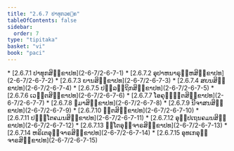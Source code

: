 ```yaml
---
title: "2.6.7 ປາທຸກວຄ຺ຄ"
tableOfContents: false
sidebar:
  order: 7
type: "tipitaka"
basket: "vi"
book: "paci"
---
```



<DynamicBreadcrumb />



<TableOfContents book="paci" section="2.6.7">
* [2.6.7.1 ປາທຸກສິກ຺ຂາປທ](2-6-7/2-6-7-1)
* [2.6.7.2 ອຸປາຫນາຣຸຬ຺ຫສິກ຺ຂາປທ](2-6-7/2-6-7-2)
* [2.6.7.3 ຍານສິກ຺ຂາປທ](2-6-7/2-6-7-3)
* [2.6.7.4 ສຍນສິກ຺ຂາປທ](2-6-7/2-6-7-4)
* [2.6.7.5 ປລ຺ລຕ຺ຖິກສິກ຺ຂາປທ](2-6-7/2-6-7-5)
* [2.6.7.6 ເວຐິຕສິກ຺ຂາປທ](2-6-7/2-6-7-6)
* [2.6.7.7 ໂອຄຸຓ຺ຐິຕສິກ຺ຂາປທ](2-6-7/2-6-7-7)
* [2.6.7.8 ຉມາສິກ຺ຂາປທ](2-6-7/2-6-7-8)
* [2.6.7.9 ນີຈາສນສິກ຺ຂາປທ](2-6-7/2-6-7-9)
* [2.6.7.10 ຐິຕສິກ຺ຂາປທ](2-6-7/2-6-7-10)
* [2.6.7.11 ປຈ຺ຉໂຕຄມນສິກ຺ຂາປທ](2-6-7/2-6-7-11)
* [2.6.7.12 ອຸປ຺ປເຖນຄມນສິກ຺ຂາປທ](2-6-7/2-6-7-12)
* [2.6.7.13 ຐິໂຕອຸຈ຺ຈາຣສິກ຺ຂາປທ](2-6-7/2-6-7-13)
* [2.6.7.14 ຫຣິເຕອຸຈ຺ຈາຣສິກ຺ຂາປທ](2-6-7/2-6-7-14)
* [2.6.7.15 ອຸທເກອຸຈ຺ຈາຣສິກ຺ຂາປທ](2-6-7/2-6-7-15)
</TableOfContents>